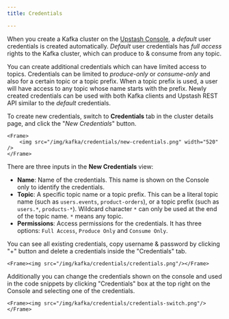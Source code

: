 ```yaml
---
title: Credentials

---
```


When you create a Kafka cluster on the [Upstash Console](https://console.upstash.com), a _default_ user credentials is
created automatically. _Default_ user credentials has _full access_ rights to the Kafka cluster,
which can produce to & consume from any topic.

You can create additional credentials which can have limited access to topics. Credentials can be limited to _produce-only_
or _consume-only_ and also for a certain topic or a topic prefix. When a topic prefix is used, a user will have access to
any topic whose name starts with the prefix. Newly created credentials can be used with both Kafka clients
and Upstash REST API similar to the _default_ credentials.

To create new credentials, switch to **Credentials** tab in the cluster details page, and click the "_New Credentials_" button.

    <Frame>
        <img src="/img/kafka/credentials/new-credentials.png" width="520" />
    </Frame>

There are three inputs in the **New Credentials** view:

-   **Name**: Name of the credentials. This name is shown on the Console only to identify the credentials.
-   **Topic**: A specific topic name or a topic prefix. This can be a literal topic name (such as `users.events`, `product-orders`),
    or a topic prefix (such as `users.*`, `products-*`). Wildcard character `*` can only be used at the end of the topic name.
    `*` means any topic.
-   **Permissions**: Access permissions for the credentials. It has three options: `Full Access`, `Produce Only` and `Consume Only`.

You can see all existing credentials, copy username & password by clicking "+" button and delete a credentials
inside the "Credentials" tab.

    <Frame><img src="/img/kafka/credentials/credentials.png"/></Frame>

Additionally you can change the credentials shown on the console and used in the code snippets
by clicking "Credentials" box at the top right on the Console and selecting one of the credentials.

    <Frame><img src="/img/kafka/credentials/credentials-switch.png"/></Frame>
